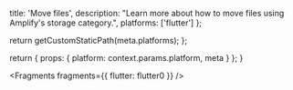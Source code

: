 
  title: 'Move files',
  description: "Learn more about how to move files using Amplify's storage category.",
  platforms: ['flutter']
};

  return getCustomStaticPath(meta.platforms);
};

  return {
    props: {
      platform: context.params.platform,
      meta
    }
  };
}




<Fragments fragments={{ flutter: flutter0 }} />
